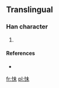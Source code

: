 ==Translingual==

===Han character===
{{Han char|rn=61|rad=心|as=05|sn=8|four=|canj=心十木 (PJD)}}

# {{defn|Han|sort=心05}}

====References====
* {{Han ref|kx=0383.111|hdz=42283.041|uh=603D|ud=24637}}

[[fr:怽]]
[[pl:怽]]